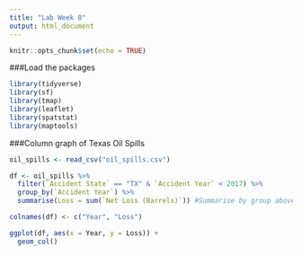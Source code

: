 ```yaml
---
title: "Lab Week 8"
output: html_document
---
```


```r
knitr::opts_chunk$set(echo = TRUE)
```

###Load the packages
```r
library(tidyverse)
library(sf)
library(tmap)
library(leaflet)
library(spatstat)
library(maptools)

```

###Column graph of Texas Oil Spills
```r
oil_spills <- read_csv("oil_spills.csv")

df <- oil_spills %>% 
  filter(`Accident State` == "TX" & `Accident Year` < 2017) %>% 
  group_by(`Accident Year`) %>% 
  summarise(Loss = sum(`Net Loss (Barrels)`)) #Summarise by group above

colnames(df) <- c("Year", "Loss")

ggplot(df, aes(x = Year, y = Loss)) +
  geom_col()

```

